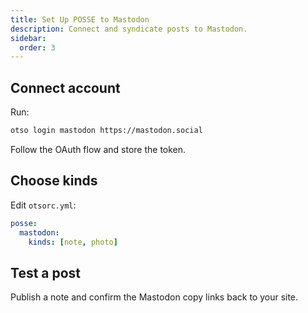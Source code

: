 ```yaml
---
title: Set Up POSSE to Mastodon
description: Connect and syndicate posts to Mastodon.
sidebar:
  order: 3
---
```


## Connect account

Run:

```bash
otso login mastodon https://mastodon.social
```

Follow the OAuth flow and store the token.

## Choose kinds

Edit `otsorc.yml`:

```yaml
posse:
  mastodon:
    kinds: [note, photo]
```

## Test a post

Publish a note and confirm the Mastodon copy links back to your site.
